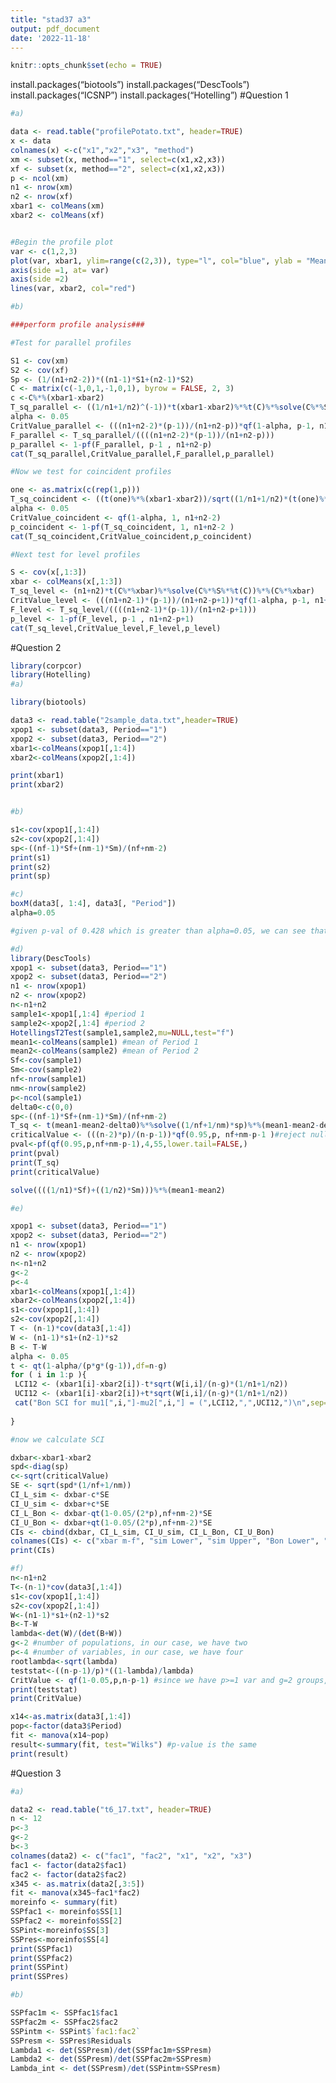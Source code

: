 ---
title: "stad37 a3"
output: pdf_document
date: '2022-11-18'
---

```{r setup, include=FALSE}
knitr::opts_chunk$set(echo = TRUE)
```




install.packages("biotools")
install.packages("DescTools")
install.packages("ICSNP")
install.packages("Hotelling")
#Question 1
```{r}
#a)

data <- read.table("profilePotato.txt", header=TRUE)
x <- data
colnames(x) <-c("x1","x2","x3", "method")
xm <- subset(x, method=="1", select=c(x1,x2,x3))
xf <- subset(x, method=="2", select=c(x1,x2,x3))
p <- ncol(xm)
n1 <- nrow(xm)
n2 <- nrow(xf)
xbar1 <- colMeans(xm)
xbar2 <- colMeans(xf)


#Begin the profile plot
var <- c(1,2,3)
plot(var, xbar1, ylim=range(c(2,3)), type="l", col="blue", ylab = "Mean Score", axes = FALSE,)
axis(side =1, at= var)
axis(side =2)
lines(var, xbar2, col="red")

```
```{r}
#b)

###perform profile analysis###

#Test for parallel profiles

S1 <- cov(xm)
S2 <- cov(xf)
Sp <- (1/(n1+n2-2))*((n1-1)*S1+(n2-1)*S2)
C <- matrix(c(-1,0,1,-1,0,1), byrow = FALSE, 2, 3)
c <-C%*%(xbar1-xbar2)
T_sq_parallel <- ((1/n1+1/n2)^(-1))*t(xbar1-xbar2)%*%t(C)%*%solve(C%*%Sp%*%t(C))%*%c
alpha <- 0.05
CritValue_parallel <- (((n1+n2-2)*(p-1))/(n1+n2-p))*qf(1-alpha, p-1, n1+n2-p)
F_parallel <- T_sq_parallel/((((n1+n2-2)*(p-1))/(n1+n2-p)))
p_parallel <- 1-pf(F_parallel, p-1 , n1+n2-p)
cat(T_sq_parallel,CritValue_parallel,F_parallel,p_parallel)

#Now we test for coincident profiles

one <- as.matrix(c(rep(1,p)))
T_sq_coincident <- ((t(one)%*%(xbar1-xbar2))/sqrt((1/n1+1/n2)*(t(one)%*%Sp%*%one)))^2
alpha <- 0.05
CritValue_coincident <- qf(1-alpha, 1, n1+n2-2)
p_coincident <- 1-pf(T_sq_coincident, 1, n1+n2-2 )
cat(T_sq_coincident,CritValue_coincident,p_coincident)

#Next test for level profiles

S <- cov(x[,1:3])
xbar <- colMeans(x[,1:3])
T_sq_level <- (n1+n2)*t(C%*%xbar)%*%solve(C%*%S%*%t(C))%*%(C%*%xbar)
CritValue_level <- (((n1+n2-1)*(p-1))/(n1+n2-p+1))*qf(1-alpha, p-1, n1+n2-p+1)
F_level <- T_sq_level/((((n1+n2-1)*(p-1))/(n1+n2-p+1)))
p_level <- 1-pf(F_level, p-1 , n1+n2-p+1)
cat(T_sq_level,CritValue_level,F_level,p_level)
```

#Question 2
```{r}
library(corpcor)
library(Hotelling)
#a)

library(biotools)

data3 <- read.table("2sample_data.txt",header=TRUE)
xpop1 <- subset(data3, Period=="1")
xpop2 <- subset(data3, Period=="2")
xbar1<-colMeans(xpop1[,1:4])
xbar2<-colMeans(xpop2[,1:4])

print(xbar1)
print(xbar2)


#b)

s1<-cov(xpop1[,1:4]) 
s2<-cov(xpop2[,1:4])
sp<-((nf-1)*Sf+(nm-1)*Sm)/(nf+nm-2)
print(s1)
print(s2)
print(sp)

```
```{r}
#c)
boxM(data3[, 1:4], data3[, "Period"])
alpha=0.05

#given p-val of 0.428 which is greater than alpha=0.05, we can see that we fail to reject the null hypothesis
```
```{r}
#d)
library(DescTools)
xpop1 <- subset(data3, Period=="1")
xpop2 <- subset(data3, Period=="2")
n1 <- nrow(xpop1)
n2 <- nrow(xpop2)
n<-n1+n2
sample1<-xpop1[,1:4] #period 1
sample2<-xpop2[,1:4] #period 2
HotellingsT2Test(sample1,sample2,mu=NULL,test="f")
mean1<-colMeans(sample1) #mean of Period 1
mean2<-colMeans(sample2) #mean of Period 2
Sf<-cov(sample1)
Sm<-cov(sample2)
nf<-nrow(sample1)
nm<-nrow(sample2)
p<-ncol(sample1)
delta0<-c(0,0)
sp<-((nf-1)*Sf+(nm-1)*Sm)/(nf+nm-2)
T_sq <- t(mean1-mean2-delta0)%*%solve((1/nf+1/nm)*sp)%*%(mean1-mean2-delta0)
criticalValue <- (((n-2)*p)/(n-p-1))*qf(0.95,p, nf+nm-p-1 )#reject null hypothesis since T_sq > crit val
pval<-pf(qf(0.95,p,nf+nm-p-1),4,55,lower.tail=FALSE,)
print(pval)
print(T_sq)
print(criticalValue)

solve((((1/n1)*Sf)+((1/n2)*Sm)))%*%(mean1-mean2)
```
```{r}
#e)

xpop1 <- subset(data3, Period=="1")
xpop2 <- subset(data3, Period=="2")
n1 <- nrow(xpop1)
n2 <- nrow(xpop2)
n<-n1+n2
g<-2
p<-4
xbar1<-colMeans(xpop1[,1:4])
xbar2<-colMeans(xpop2[,1:4])
s1<-cov(xpop1[,1:4])
s2<-cov(xpop2[,1:4])
T <- (n-1)*cov(data3[,1:4])
W <- (n1-1)*s1+(n2-1)*s2
B <- T-W
alpha <- 0.05
t <- qt(1-alpha/(p*g*(g-1)),df=n-g)
for ( i in 1:p ){
 LCI12 <- (xbar1[i]-xbar2[i])-t*sqrt(W[i,i]/(n-g)*(1/n1+1/n2))
 UCI12 <- (xbar1[i]-xbar2[i])+t*sqrt(W[i,i]/(n-g)*(1/n1+1/n2))
 cat("Bon SCI for mu1[",i,"]-mu2[",i,"] = (",LCI12,",",UCI12,")\n",sep="")   
 
}

#now we calculate SCI

dxbar<-xbar1-xbar2
spd<-diag(sp)
c<-sqrt(criticalValue)
SE <- sqrt(spd*(1/nf+1/nm))
CI_L_sim <- dxbar-c*SE
CI_U_sim <- dxbar+c*SE
CI_L_Bon <- dxbar-qt(1-0.05/(2*p),nf+nm-2)*SE
CI_U_Bon <- dxbar+qt(1-0.05/(2*p),nf+nm-2)*SE
CIs <- cbind(dxbar, CI_L_sim, CI_U_sim, CI_L_Bon, CI_U_Bon)
colnames(CIs) <- c("xbar m-f", "sim Lower", "sim Upper", "Bon Lower", "Bon Upper")
print(CIs)
```
```{r}
#f)
n<-n1+n2
T<-(n-1)*cov(data3[,1:4])
s1<-cov(xpop1[,1:4])
s2<-cov(xpop2[,1:4])
W<-(n1-1)*s1+(n2-1)*s2
B<-T-W
lambda<-det(W)/(det(B+W))
g<-2 #number of populations, in our case, we have two
p<-4 #number of variables, in our case, we have four
rootlambda<-sqrt(lambda)
teststat<-((n-p-1)/p)*((1-lambda)/lambda)
CritValue <- qf(1-0.05,p,n-p-1) #since we have p>=1 var and g=2 groups, we use F(p,summation of n_l - p -1)
print(teststat)
print(CritValue)

x14<-as.matrix(data3[,1:4])
pop<-factor(data3$Period)
fit <- manova(x14~pop)
result<-summary(fit, test="Wilks") #p-value is the same
print(result)
```

#Question 3
```{r}
#a)

data2 <- read.table("t6_17.txt", header=TRUE)
n <- 12
p<-3
g<-2
b<-3
colnames(data2) <- c("fac1", "fac2", "x1", "x2", "x3")
fac1 <- factor(data2$fac1)
fac2 <- factor(data2$fac2)
x345 <- as.matrix(data2[,3:5])
fit <- manova(x345~fac1*fac2)
moreinfo <- summary(fit)
SSPfac1 <- moreinfo$SS[1]
SSPfac2 <- moreinfo$SS[2]
SSPint<-moreinfo$SS[3]
SSPres<-moreinfo$SS[4]
print(SSPfac1)
print(SSPfac2)
print(SSPint)
print(SSPres)

#b)

SSPfac1m <- SSPfac1$fac1
SSPfac2m <- SSPfac2$fac2
SSPintm <- SSPint$`fac1:fac2`
SSPresm <- SSPres$Residuals
Lambda1 <- det(SSPresm)/det(SSPfac1m+SSPresm)
Lambda2 <- det(SSPresm)/det(SSPfac2m+SSPresm)
Lambda_int <- det(SSPresm)/det(SSPintm+SSPresm)

```